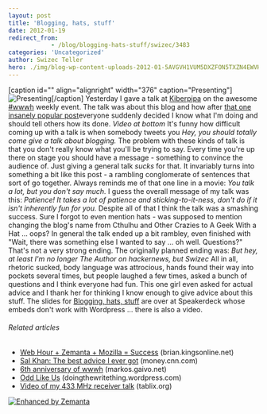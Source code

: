 ```yaml
---
layout: post
title: 'Blogging, hats, stuff'
date: 2012-01-19
redirect_from: 
            - /blog/blogging-hats-stuff/swizec/3483
categories: 'Uncategorized'
author: Swizec Teller
hero: ./img/blog-wp-content-uploads-2012-01-5AVGVH1VUM5DXZFON5TXZN4EWVHI1EK5D5AMTZIUON1SQBHW1.jpg
---
```

\[caption id="" align="alignright" width="376" caption="Presenting"]![Presenting](./img/blog-wp-content-uploads-2012-01-5AVGVH1VUM5DXZFON5TXZN4EWVHI1EK5D5AMTZIUON1SQBHW1.jpg "Presenting")\[/caption] Yesterday I gave a talk at [Kiberpipa](<http://maps.google.com/maps?ll=46.056184,14.503798&spn=0.005,0.005&q=46.056184,14.503798 (Kiberpipa)&t=h> "Kiberpipa") on the awesome [#wwwh](https://twitter.com/#!/search?q=%23wwwh) weekly event. The talk was about this blog and how after [that one insanely popular post](http://swizec.com/blog/why-programmers-work-at-night/swizec/3198 "Why programmers work at night")everyone suddenly decided I know what I'm doing and should tell others how its done. _Video at bottom_ It's funny how difficult coming up with a talk is when somebody tweets you _Hey, you should totally come give a talk about blogging._ The problem with these kinds of talk is that you don't really know what you'll be trying to say. Every time you're up there on stage you should have a message - something to convince the audience of. Just giving a general talk _sucks_ for that. It invariably turns into something a bit like this post - a rambling conglomerate of sentences that sort of go together. Always reminds me of that one line in a movie: _You talk a lot, but you don't say much._ I guess the overall message of my talk was this: _Patience! It takes a lot of patience and sticking-to-it-ness, don't do if it isn't inherently fun for you._ Despite all of that I think the talk was a smashing success. Sure I forgot to even mention hats - was supposed to mention changing the blog's name from Cthulhu and Other Crazies to A Geek With a Hat ... oops? In general the talk ended up a bit rambley, even finished with "Wait, there was something else I wanted to say ... oh well. Questions?" That's not a very strong ending. The originally planned ending was: _But hey, at least I'm no longer The Author on hackernews, but Swizec_ All in all, rhetoric sucked, body language was attrocious, hands found their way into pockets several times, but people laughed a few times, asked a bunch of questions and I think everyone had fun. This one girl even asked for actual advice and I thank her for thinking I know enough to give advice about this stuff. The slides for [Blogging, hats, stuff](http://speakerdeck.com/u/swizec/p/blogging-hats-stuff) are over at Speakerdeck whose embeds don't work with Wordpress ... there is also a video. 

###### Related articles

- [Web Hour + Zemanta + Mozilla = Success](http://brian.kingsonline.net/talk/2011/10/web-hour-zemanta-mozilla-success/) (brian.kingsonline.net)
- [Sal Khan: The best advice I ever got](http://r.zemanta.com/?u=http%3A//money.cnn.com/2012/01/13/technology/sal_khan_best_advice.fortune/index.htm&a=71417522&rid=d059e249-7cef-4f9a-9287-844dce83e91a&e=23df49d4c5da66b3b023eda0ebdb9d56) (money.cnn.com)
- [6th anniversary of wwwh](http://markos.gaivo.net/blog/?p=807) (markos.gaivo.net)
- [Odd Like Us](http://doingthewritething.wordpress.com/2012/01/17/odd-like-us/) (doingthewritething.wordpress.com)
- [Video of my 433 MHz receiver talk](http://www.tablix.org/~avian/blog/archives/2012/01/video_of_my_433_mhz_receiver_talk/) (tablix.org)

[![Enhanced by Zemanta](http://img.zemanta.com/zemified_e.png?x-id=d059e249-7cef-4f9a-9287-844dce83e91a)](http://www.zemanta.com/ "Enhanced by Zemanta")